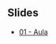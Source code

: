 ## Slides

-   [01 - Aula](https://github.com/leonardobfn/Introducao_Ciencias_de_Dados/blob/master/Cadernos/Aula_12-05-2023.html)
